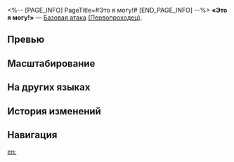 <%-- [PAGE_INFO]
PageTitle=#Это я могу!#
[END_PAGE_INFO] --%>
{{Навык Инфобокс
|Название         = Это я могу!
|Изображение      = Навык Это я могу!.png
|Персонаж         = Первопроходец (Память)
|Тип              = Базовая атака
|Тэг              = Одиночная атака
|УронСтойк        = 10
|ЭнергияГен       = 20
|Энергия          = 
|Длительность     = 
|Описание         = Наносит выбранному противнику ледяной урон, равный {{Цвет|Выделенный|50%—110%}} от силы атаки Первопроходца.
|Свойство1        = 
|Масштабирование1 = 
}}
'''«Это я могу!»''' — [[Базовая атака]] [[(Первопроходец)]].

==Превью==
{{Превью
|Файл = Это я могу! Превью
}}

==Масштабирование==
{{Масштабирование навыка|тип=Базовая атака
|50%;60%;70%;80%;90%;100%;110%;120%;130%;140%
}}

==На других языках==
{{На других языках
|en   = Leave It to Me!
|zhs  = 包在我身上！
|zht  = 包在我身上！
|ja   = お{{Rubi|任|まか}}せあれ！
|ko   = 나한테 맡겨!
|es   = ¡Yo me encargo!
|fr   = Je m'en charge&nbsp;!
|ru   = Это я могу!
|th   = Leave It to me!
|vi   = Cứ Để Tôi Lo!
|de   = Überlass das mir!
|id   = Leave It to Me!
|pt   = Deixa Comigo!
}}

==История изменений==
{{История изменений|3.5}}

==Навигация==
{{Навык Навбокс|Первопроходец (Память)}}

[[en:]]